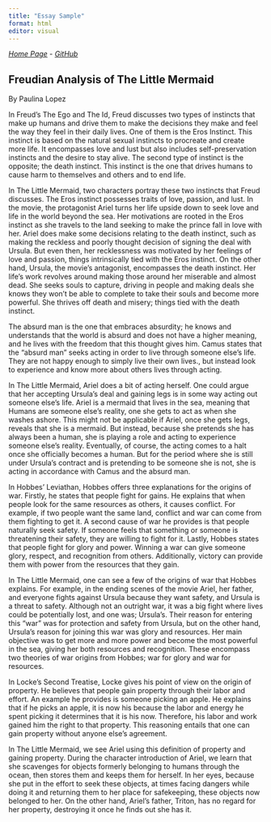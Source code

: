 ```yaml
---
title: "Essay Sample"
format: html
editor: visual
---
```


[*Home Page*](https://109c7fdfde49495f9a447f4665fac5f5.app.posit.cloud/p/3495f110/) - [*GitHub*](https://github.com/paulopgw/mywebsite)

## Freudian Analysis of The Little Mermaid

By Paulina Lopez

In Freud's The Ego and The Id, Freud discusses two types of instincts that make up humans and drive them to make the decisions they make and feel the way they feel in their daily lives. One of them is the Eros Instinct. This instinct is based on the natural sexual instincts to procreate and create more life. It encompasses love and lust but also includes self-preservation instincts and the desire to stay alive. The second type of instinct is the opposite; the death instinct. This instinct is the one that drives humans to cause harm to themselves and others and to end life. 

In The Little Mermaid, two characters portray these two instincts that Freud discusses. The Eros instinct possesses traits of love, passion, and lust. In the movie, the protagonist Ariel turns her life upside down to seek love and life in the world beyond the sea. Her motivations are rooted in the Eros instinct as she travels to the land seeking to make the prince fall in love with her. Ariel does make some decisions relating to the death instinct, such as making the reckless and poorly thought decision of signing the deal with Ursula. But even then, her recklessness was motivated by her feelings of love and passion, things intrinsically tied with the Eros instinct. On the other hand, Ursula, the movie's antagonist, encompasses the death instinct. Her life's work revolves around making those around her miserable and almost dead. She seeks souls to capture, driving in people and making deals she knows they won't be able to complete to take their souls and become more powerful. She thrives off death and misery; things tied with the death instinct. 

The absurd man is the one that embraces absurdity; he knows and understands that the world is absurd and does not have a higher meaning, and he lives with the freedom that this thought gives him. Camus states that the "absurd man" seeks acting in order to live through someone else's life. They are not happy enough to simply live their own lives., but instead look to experience and know more about others lives through acting. 

In The Little Mermaid, Ariel does a bit of acting herself. One could argue that her accepting Ursula's deal and gaining legs is in some way acting out someone else's life. Ariel is a mermaid that lives in the sea, meaning that Humans are someone else's reality, one she gets to act as when she washes ashore. This might not be applicable if Ariel, once she gets legs, reveals that she is a mermaid. But instead, because she pretends she has always been a human, she is playing a role and acting to experience someone else's reality. Eventually, of course, the acting comes to a halt once she officially becomes a human. But for the period where she is still under Ursula's contract and is pretending to be someone she is not, she is acting in accordance with Camus and the absurd man.

In Hobbes' Leviathan, Hobbes offers three explanations for the origins of war. Firstly, he states that people fight for gains. He explains that when people look for the same resources as others, it causes conflict. For example, if two people want the same land, conflict and war can come from them fighting to get it. A second cause of war he provides is that people naturally seek safety. If someone feels that something or someone is threatening their safety, they are willing to fight for it. Lastly, Hobbes states that people fight for glory and power. Winning a war can give someone glory, respect, and recognition from others. Additionally, victory can provide them with power from the resources that they gain.

In The Little Mermaid, one can see a few of the origins of war that Hobbes explains. For example, in the ending scenes of the movie Ariel, her father, and everyone fights against Ursula because they want safety, and Ursula is a threat to safety. Although not an outright war, it was a big fight where lives could be potentially lost, and one was; Ursula's. Their reason for entering this "war" was for protection and safety from Ursula, but on the other hand, Ursula's reason for joining this war was glory and resources. Her main objective was to get more and more power and become the most powerful in the sea, giving her both resources and recognition. These encompass two theories of war origins from Hobbes; war for glory and war for resources. 

In Locke's Second Treatise, Locke gives his point of view on the origin of property. He believes that people gain property through their labor and effort. An example he provides is someone picking an apple. He explains that if he picks an apple, it is now his because the labor and energy he spent picking it determines that it is his now. Therefore, his labor and work gained him the right to that property. This reasoning entails that one can gain property without anyone else's agreement.  

In The Little Mermaid, we see Ariel using this definition of property and gaining property. During the character introduction of Ariel, we learn that she scavenges for objects formerly belonging to humans through the ocean, then stores them and keeps them for herself. In her eyes, because she put in the effort to seek these objects, at times facing dangers while doing it and returning them to her place for safekeeping, these objects now belonged to her. On the other hand, Ariel's father, Triton, has no regard for her property, destroying it once he finds out she has it.
